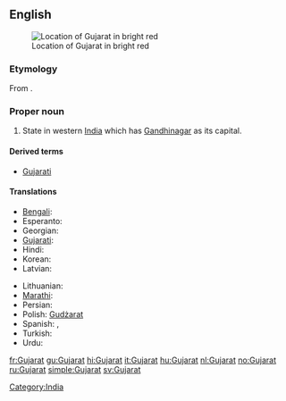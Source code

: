 ==English==
{{wikipedia}}
[[File:India-GUJARAT.svg|thumb|Location of Gujarat in bright red]]

===Etymology===
From {{etyl|gu}} {{term|ગુજરાત|lang=gu|sc=Gujr}}.

===Proper noun===
{{en-proper noun}}

# State in western [[India]] which has [[Gandhinagar]] as its capital.

====Derived terms====
* [[Gujarati]]

====Translations====
{{trans-top|state in India}}
* [[Bengali]]: {{t|bn|গুজরাট|sc=Beng}}
* Esperanto: {{t|eo|Guĝarato}}
* Georgian: {{t|ka|გუჯარათი|sc=Geor}}
* [[Gujarati]]: {{t|gu|ગુજરાત|tr=gujarāt|sc=Gujr}}
* Hindi: {{t|hi|गुजरात|tr=gujarāt|sc=Deva}}
* Korean: {{t|ko|구자라트 주|tr=gujaratteu ju|sc=Kore}}
* Latvian: {{t|lv|Gudžarāta}}
{{trans-mid}}
* Lithuanian: {{t|lt|Gudžaratas|m}}
* [[Marathi]]: {{t|mr|गुजरात|tr=gujarāt|sc=Deva}}
* Persian: {{t|fa|گجرات|alt=گُجَرات|sc=fa-Arab}}
* Polish: [[Gudżarat]] {{m}}
* Spanish: {{t|es|Guyarat}},  {{t|es|Gujarat}}
* Turkish: {{t|tr|Gucerat}}
* Urdu: {{t|ur|گجرات|tr=gujarāt|sc=ur-Arab}}
{{trans-bottom}}

[[Category:India]]

[[fr:Gujarat]]
[[gu:Gujarat]]
[[hi:Gujarat]]
[[it:Gujarat]]
[[hu:Gujarat]]
[[nl:Gujarat]]
[[no:Gujarat]]
[[ru:Gujarat]]
[[simple:Gujarat]]
[[sv:Gujarat]]